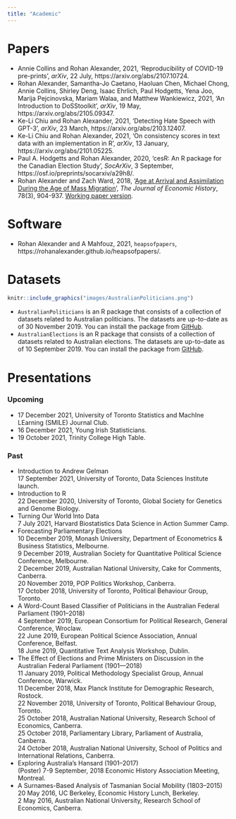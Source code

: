 ```yaml
---
title: "Academic"
---
```



# Papers

* Annie Collins and Rohan Alexander, 2021, 'Reproducibility of COVID-19 pre-prints', *arXiv*, 22 July, https://arxiv.org/abs/2107.10724.
* Rohan Alexander, Samantha-Jo Caetano, Haoluan Chen, Michael Chong, Annie Collins, Shirley Deng, Isaac Ehrlich, Paul Hodgetts, Yena Joo, Marija Pejcinovska, Mariam Walaa, and Matthew Wankiewicz, 2021, 'An Introduction to DoSStoolkit', *arXiv*, 19 May, https://arxiv.org/abs/2105.09347.
* Ke-Li Chiu and Rohan Alexander, 2021, 'Detecting Hate Speech with GPT-3', *arXiv*, 23 March, https://arxiv.org/abs/2103.12407.
* Ke-Li Chiu and Rohan Alexander, 2021, 'On consistency scores in text data with an implementation in R', *arXiv*, 13 January, https://arxiv.org/abs/2101.05225.
* Paul A. Hodgetts and Rohan Alexander, 2020, 'cesR: An R package for the Canadian Election Study', *SocArXiv*, 3 September, https://osf.io/preprints/socarxiv/a29h8/.
* Rohan Alexander and Zach Ward, 2018, '[Age at Arrival and Assimilation During the Age of Mass Migration](https://www.cambridge.org/core/journals/journal-of-economic-history/article/age-at-arrival-and-assimilation-during-the-age-of-mass-migration/85FDB674232C30BDD889711D343F22FE)', *The Journal of Economic History*, 78(3), 904-937. [Working paper version](pdfs/2018_02_21-Age_at_arrival.pdf).

<!-- * [Monica Alexander](monicaalexander.com) and Rohan Alexander, '[The Effect of Elections and Prime Ministers on Discussion in the Australian Federal Parliament (1901—2018)](pdfs/AlexanderAlexander-EffectofElectionsandPrimeMinisters.pdf)'.   -->

# Software

* Rohan Alexander and A Mahfouz, 2021, `heapsofpapers`, https://rohanalexander.github.io/heapsofpapers/.


# Datasets

```r
knitr::include_graphics("images/AustralianPoliticians.png") 
```

* `AustralianPoliticians` is an R package that consists of a collection of datasets related to Australian politicians. The datasets are up-to-date as of 30 November 2019. You can install the package from [GitHub](https://github.com/RohanAlexander/AustralianPoliticians).
* `AustralianElections` is an R package that consists of a collection of datasets related to Australian elections. The datasets are up-to-date as of 10 September 2019. You can install the package from [GitHub](https://github.com/RohanAlexander/AustralianElections).



# Presentations

### Upcoming

- 17 December 2021, University of Toronto Statistics and MachIne LEarning (SMILE) Journal Club.
- 16 December 2021, Young Irish Statisticians.
- 19 October 2021, Trinity College High Table.

### Past

* Introduction to Andrew Gelman   
    17 September 2021, University of Toronto, Data Sciences Institute launch.
* Introduction to R   
    22 December 2020, University of Toronto, Global Society for Genetics and Genome Biology.
* Turning Our World Into Data   
    7 July 2021, Harvard Biostatistics Data Science in Action Summer Camp.  
* Forecasting Parliamentary Elections  
    10 December 2019, Monash University, Department of Econometrics & Business Statistics, Melbourne.  
    9 December 2019, Australian Society for Quantitative Political Science Conference, Melbourne.  
    2 December 2019, Australian National University, Cake for Comments, Canberra.  
    20 November 2019, POP Politics Workshop, Canberra.  
    17 October 2018, University of Toronto, Political Behaviour Group, Toronto.  
* A Word-Count Based Classifier of Politicians in the Australian Federal Parliament (1901--2018)  
    4 September 2019, European Consortium for Political Research, General Conference, Wroclaw.  
    22 June 2019, European Political Science Association, Annual Conference, Belfast.  
    18 June 2019, Quantitative Text Analysis Workshop, Dublin.
*  The Effect of Elections and Prime Ministers on Discussion in the Australian Federal Parliament (1901—2018)  
    11 January 2019, Political Methodology Specialist Group, Annual Conference, Warwick.  
    11 December 2018, Max Planck Institute for Demographic Research, Rostock.  
    22 November 2018, University of Toronto, Political Behaviour Group, Toronto.  
    25 October 2018, Australian National University, Research School of Economics, Canberra.  
    25 October 2018, Parliamentary Library, Parliament of Australia, Canberra.  
    24 October 2018, Australian National University, School of Politics and International Relations, Canberra. 
* Exploring Australia's Hansard (1901--2017)  
    (Poster) 7-9 September, 2018 Economic History Association Meeting, Montreal.
* A Surnames-Based Analysis of Tasmanian Social Mobility (1803--2015)  
    20 May 2016, UC Berkeley, Economic History Lunch, Berkeley.  
    2 May 2016, Australian National University, Research School of Economics, Canberra.

